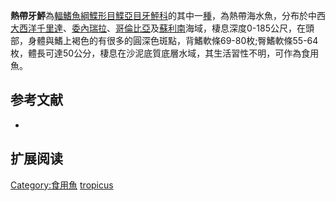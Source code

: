 {{Speciesbox
| name = 熱帶牙鮃
| image = 
| image_width = 250px
| image_caption = 
| status = NE
| status_system = IUCN3.1
| genus = Paralichthys
| species = tropicus
| authority = [[Ginsburg|Ginsburg]], 1933
| synonyms = 
}}

'''熱帶牙鮃'''為[[輻鰭魚綱|輻鰭魚綱]][[鰈形目|鰈形目]][[鰈亞目|鰈亞目]][[牙鮃科|牙鮃科]]的其中一[[種|種]]，為熱帶海水魚，分布於中西[[大西洋|大西洋]][[千里達|千里達]]、[[委內瑞拉|委內瑞拉]]、[[哥倫比亞|哥倫比亞]]及[[蘇利南|蘇利南]]海域，棲息深度0-185公尺，在頭部，身體與鰭上褐色的有很多的圓深色斑點，背鰭軟條69-80枚;臀鰭軟條55-64枚，體長可達50公分，棲息在沙泥底質底層水域，其生活習性不明，可作為食用魚。
==参考文献==
*{{FishBase_species|genus=Paralichthys|species=tropicus |year=2014|month=3}}

== 扩展阅读 ==
{{refbegin}}
{{wikispecies-inline|Paralichthys tropicus |熱帶牙鮃}}
{{refend}}
{{Taxonbar|from=Q2128473}}

[[Category:食用魚|Category:食用魚]]
[[Category:牙鮃屬|tropicus]]


{{魚類小作品}}
